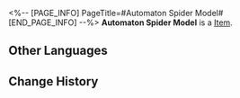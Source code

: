<%-- [PAGE_INFO]
PageTitle=#Automaton Spider Model#
[END_PAGE_INFO] --%>
{{Item Infobox
|id          = 250019
|image       = Item Automaton Spider Model.png{{subst:void|<!--$UPLOAD:<<SpriteOutput/Quest/Museum/MuseumItemPhotoIcon/MuseumItemPhotoIcon_205.png>-<Item Automaton Spider Model.png>-<Item Icons>>-->}}
|type        = 
|invCategory = 
|rarity      = 1
|effect      = 
|description = 
}}
'''Automaton Spider Model''' is a [[Item]].

==Other Languages==
{{Other Languages
|en   = Automaton Spider Model
|zhs  = 模型「自动机兵•蜘蛛」
|zht  = 模型「自動機兵•蜘蛛」
|ja   = モデル「自動機兵・パウーク」
|ko   = 모형 「자동 기갑병•스파이더」
|es   = Réplica de una Araña Autómata
|fr   = Modèle d'Automate araignée
|ru   = Модель автоматона-паука
|th   = โมเดล "Automaton Spider"
|vi   = Mô Hình "Cỗ Máy Tự Động - Nhền Nhện"
|de   = Modell einer Automaton-Spinne
|id   = Model "Automaton Spider"
|pt   = Modelo de Autômato Aracnídeo
}}

==Change History==
{{Change History|1.1}}